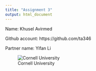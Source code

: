 ```yaml
---
title: "Assignment 3"
output: html_document
---
```



Name: Khusel Avirmed

Github account: https://github.com/ta346

Partner name: Yifan Li

![Cornell University](https://vortechsgroup.com/wp-content/uploads/2017/12/Cornell-University-Ithaca-NY.jpg)
